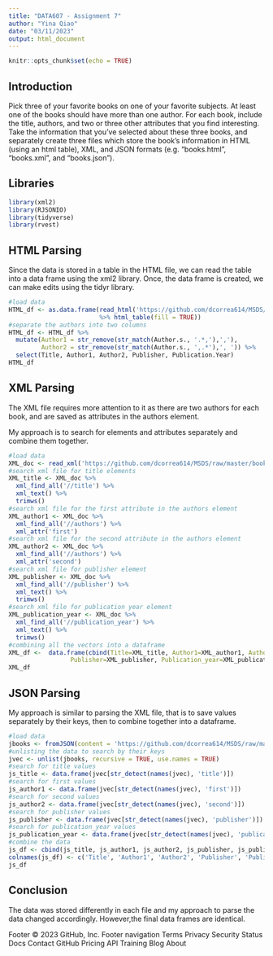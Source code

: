 ```yaml
---
title: "DATA607 - Assignment 7"
author: "Yina Qiao"
date: "03/11/2023"
output: html_document
---
```


```r
knitr::opts_chunk$set(echo = TRUE)
```

## Introduction

Pick three of your favorite books on one of your favorite subjects. At least one of the books should have more
than one author. For each book, include the title, authors, and two or three other attributes that you find
interesting. Take the information that you’ve selected about these three books, and separately create three files which
store the book’s information in HTML (using an html table), XML, and JSON formats (e.g. “books.html”, “books.xml”, and “books.json”).

## Libraries

```r
library(xml2)
library(RJSONIO)
library(tidyverse)
library(rvest)
```

## HTML Parsing

Since the data is stored in a table in the HTML file, we can read the table into a data frame using the xml2 library.
Once, the data frame is created, we can make edits using the tidyr library.

```r
#load data
HTML_df <- as.data.frame(read_html('https://github.com/dcorrea614/MSDS/raw/master/books.html') 
                         %>% html_table(fill = TRUE))
#separate the authors into two columns
HTML_df <- HTML_df %>%
  mutate(Author1 = str_remove(str_match(Author.s., '.*,'),','),
         Author2 = str_remove(str_match(Author.s., ',.*'),', ')) %>%
  select(Title, Author1, Author2, Publisher, Publication.Year)
HTML_df
```

## XML Parsing

The XML file requires more attention to it as there are two authors for each book, and are saved as attributes in the authors element.

My approach is to search for elements and attributes separately and combine them together.

```r
#load data
XML_doc <- read_xml('https://github.com/dcorrea614/MSDS/raw/master/books.xml')
#search xml file for title elements
XML_title <- XML_doc %>%
  xml_find_all('//title') %>%
  xml_text() %>%
  trimws()
#search xml file for the first attribute in the authors element
XML_author1 <- XML_doc %>%
  xml_find_all('//authors') %>% 
  xml_attr('first')
#search xml file for the second attribute in the authors element
XML_author2 <- XML_doc %>%
  xml_find_all('//authors') %>% 
  xml_attr('second')
#search xml file for publisher element
XML_publisher <- XML_doc %>%
  xml_find_all('//publisher') %>%
  xml_text() %>%
  trimws()
#search xml file for publication year element
XML_publication_year <- XML_doc %>%
  xml_find_all('//publication_year') %>%
  xml_text() %>%
  trimws()
#combining all the vectors into a dataframe
XML_df <-  data.frame(cbind(Title=XML_title, Author1=XML_author1, Author2=XML_author2,
                 Publisher=XML_publisher, Publication_year=XML_publication_year))
XML_df
```

## JSON Parsing

My approach is similar to parsing the XML file, that is to save values separately by their keys, then to combine together into a dataframe.

```r
#load data
jbooks <- fromJSON(content = 'https://github.com/dcorrea614/MSDS/raw/master/books.json')
#unlisting the data to search by their keys
jvec <- unlist(jbooks, recursive = TRUE, use.names = TRUE)
#search for title values
js_title <- data.frame(jvec[str_detect(names(jvec), 'title')])
#search for first values
js_author1 <- data.frame(jvec[str_detect(names(jvec), 'first')])
#search for second values
js_author2 <- data.frame(jvec[str_detect(names(jvec), 'second')])
#search for publisher values
js_publisher <- data.frame(jvec[str_detect(names(jvec), 'publisher')])
#search for publication_year values
js_publication_year <- data.frame(jvec[str_detect(names(jvec), 'publication_year')])
#combine the data
js_df <- cbind(js_title, js_author1, js_author2, js_publisher, js_publication_year)
colnames(js_df) <- c('Title', 'Author1', 'Author2', 'Publisher', 'Publication_Year') 
js_df
```

## Conclusion

The data was stored differently in each file and my approach to parse the data changed accordingly.  However,the final data frames are identical.


Footer
© 2023 GitHub, Inc.
Footer navigation
Terms
Privacy
Security
Status
Docs
Contact GitHub
Pricing
API
Training
Blog
About
